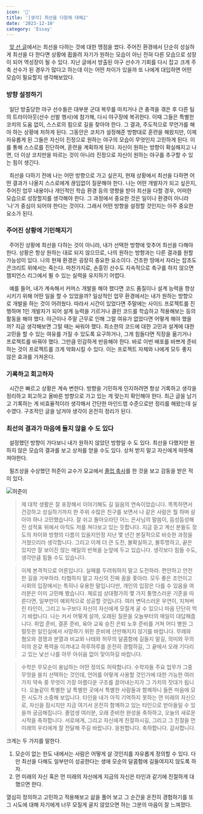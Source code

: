 ```yaml
---
icon: '💪'
title: '[생각] 최선을 다함에 대해2'
date: '2023-12-10'
category: 'Essay'
---
```


&nbsp; [앞 선 글](/do-my-best-1)에서는 최선을 다하는 것에 대한 맹점을 썼다. 주어진 환경에서 단순히 성실하게 최선을 다 한다면 상황에 휩쓸려 자기가 원하는 모습이 아닌 전혀 다른 모습으로 성장이 되어 역성장이 될 수 있다. 지난 글에서 방출된 야구 선수가 기회를 다시 잡고 크게 주축 선수가 된 경우가 많다고 하는데 이는 어떤 차이가 있을까 또 나에게 대입하면 어떤 모습이 필요할지 생각해보았다.

### 방향 설정하기

&nbsp; 일단 방출당한 야구 선수들은 대부분 군대 복무를 마치거나 큰 충격을 겪은 후 다른 팀의 트라이아웃(선수 선발 행사)에 참가해, 다시 야구장에 복귀한다. 이때 그들은 특별한 코치의 도움 없이, 스스로의 힘으로 길을 찾아야 한다. 그 결과, 주도적으로 무언가를 해야 하는 상황에 처하게 된다. 그동안은 코치가 설정해준 방향대로 훈련을 해왔지만, 이제 자유롭게 된 그들은 자신이 진정으로 원하는 야구의 모습이 무엇인지 고민하게 된다. 이를 통해 스스로를 진단하며, 훈련을 계획하게 된다. 자신이 원하는 방향이 확실해지고 나면, 더 이상 코치만을 따르는 것이 아니라 진정으로 자신이 원하는 야구를 추구할 수 있는 힘이 생긴다.

&nbsp; 최선을 다하기 전에 나는 어떤 방향으로 가고 싶은지, 현재 상황에서 최선을 다하면 어떤 결과가 나올지 스스로에게 끊임없이 질문해야 한다. 나는 어떤 개발자가 되고 싶은지, 주어진 업무 내용이나 개인적인 학습 환경 등의 영향을 받아 최선을 다할 경우, 어떠한 모습으로 성장할지를 생각해야 한다. 그 과정에서 중요한 것은 일이나 환경이 아니라 '나'가 중심이 되어야 한다는 것이다. 그래서 어떤 방향을 설정할 것인지는 아주 중요한 요소가 된다.

### 주어진 상황에 기민해지기

&nbsp; 주어진 상황에 최선을 다하는 것이 아니라, 내가 선택한 방향에 맞추어 최선을 다해야 한다. 상황은 항상 원하는 대로 되지 않으므로, 나의 원하는 방향과는 다른 결과를 원할 가능성이 있다. 나의 현재 환경은 굉장히 중요한 요소이다. 건조한 땅에서 자라는 잡초도 콘크리트 위에서는 죽는다. 마찬가지로, 손흥민 선수도 지속적으로 축구를 하지 않으면 챔피언스 리그에서 뛸 수 있는 실력을 유지하기 어렵다.

&nbsp; 예를 들어, 내가 계속해서 커머스 개발을 해야 했다면 코드 품질이나 설계 능력을 향상시키기 위해 어떤 일을 할 수 있었을까? 일상적인 업무 환경에서는 내가 원하는 방향으로 개발을 하는 것이 어려웠다. 따라서 시간이 있었다면 주말에는 사이드 프로젝트를 진행하며 1인 개발자가 되어 설계 능력을 기르거나 클린 코드를 학습하고 적용해보는 등의 활동을 해야 했다. 야근이나 주말 근무로 인해 그럴 여유가 없었다면 어떻게 해야 했을까? 지금 생각해보면 그럴 때는 싸워야 했다. 최소한의 코드에 대한 고민과 설계에 대한 고민을 할 수 있는 여유를 가질 수 있도록 요구하거나, 그게 힘들다면 직장을 옮기거나 프로젝트를 바꿔야 했다. 그만큼 민감하게 반응해야 한다. 바로 이번 배포를 바쁘게 준비하는 것이 프로젝트를 크게 악화시킬 수 있다. 이는 프로젝트 자체와 나에게 모두 좋지 않은 효과를 가져온다.

### 기록하고 회고하자

&nbsp; 시간은 빠르고 상황은 계속 변한다. 방향을 기민하게 인지하려면 항상 기록하고 생각을 정리하고 회고하고 올바른 방향으로 가고 있는 게 맞는지 확인해야 한다. 최근 글을 남기고 기록하는 게 비효율적이라 생각해서 간단한 마인드맵 수준으로만 정리를 해왔는데 실수였다. 구조적인 글을 남겨야 생각이 온전히 정리가 된다.

### 최선의 결과가 마음에 들지 않을 수 도 있다

&nbsp; 설정했던 방향이 가다보니 내가 원하지 않았던 방향일 수 도 있다. 최선을 다했지만 원하지 않은 모습의 결과를 보고 상처를 얻을 수도 있다. 상처 받지 말고 자신에게 따뜻해 져야한다.

&nbsp; 필즈상을 수상했던 허준이 교수가 모교에서 [졸업 축사](https://www.youtube.com/watch?v=OLDhaqosPtA)를 한 것을 보고 감동을 받은 적이 있다.

![허준이](./images/heo.jpeg)

> 제 대학 생활은 잘 포장해서 이야기해도 길 잃음의 연속이었습니다. 똑똑하면서 건강하고 성실하기까지 한 주위 수많은 친구를 보면서 나 같은 사람은 뭘 하며 살아야 하나 고민했습니다. 잘 쉬고 돌아오라던 어느 은사님의 말씀이, 듬성듬성해진 성적표 위에서 아직도 저를 쳐다보고 있는 듯합니다. 지금 듣고 계신 분들도 정도의 차이와 방향의 다름이 있을지언정 지난 몇 년간 본질적으로 비슷한 과정을 거쳤으리라 생각합니다. 그리고 이제 더 큰 도전, 불확실하고, 불투명하고, 끝은 있지만 잘 보이진 않는 매일의 반복을 눈앞에 두고 있습니다. 생각보다 힘들 수도, 생각만큼 힘들 수도 있습니다.

> 이제 본격적으로 어른입니다. 실패를 두려워하지 말고 도전하라. 편안하고 안전한 길을 거부하라. 타협하지 말고 자신의 진짜 꿈을 좇아라. 모두 좋은 조언이고 사회의 입장에서는 특히나 유용한 말입니다만, 개인의 입장은 다를 수 있음을 여러분은 이미 고민해 봤습니다. 제로섬 상대평가의 몇 가지 퉁명스러운 기준을 따른다면, 일부만이 예외적으로 성공할 것입니다. 여러 변덕스러운 우연이, 지쳐버린 타인이, 그리고 누구보다 자신이 자신에게 모질게 굴 수 있으니 마음 단단히 먹기 바랍니다. 나는 커서 어떻게 살까, 오래된 질문을 오늘부터의 매일이 대답해줍니다. 취업 준비, 결혼 준비, 육아 교육 승진 은퇴 노후 준비를 거쳐 어디 병원 그럴듯한 일인실에서 사망하기 위한 준비에 산만해지지 않기를 바랍니다. 무례와 혐오와 경쟁과 분열과 비교와 나태와 허무의 달콤함에 길들지 말길, 의미와 무의미의 온갖 폭력을 이겨내고 하루하루를 온전히 경험하길, 그 끝에서 오래 기다리고 있는 낯선 나를 아무 아쉬움 없이 맞이하길 바랍니다.

> 수학은 무모순이 용납하는 어떤 정의도 허락합니다. 수학자들 주요 업무가 그중 무엇을 쓸지 선택하는 것인데, 언어를 어떻게 사용할 것인가에 대한 가능한 여러 가지 약속 중 무엇이 가장 아름다운 구조를 끌어내는지가 그 가치의 잣대가 됩니다. 오늘같이 특별한 날 특별한 곳에서 특별한 사람들과 함께하니 들뜬 마음에 모든 시도가 소중해 보입니다. 타인을 내가 아직 기억하지 못하는 먼 미래의 자신으로, 자신을 잠시지만 지금 여기서 온전히 함께하고 있는 타인으로 받아들일 수 있을까 궁금해집니다. 졸업생 여러분, 오래 준비한 완성을 축하하고, 오늘의 새로운 시작을 축하합니다. 서로에게, 그리고 자신에게 친절하시길, 그리고 그 친절을 먼 미래의 우리에게 잘 전달해 주길 바랍니다. 응원합니다. 축하합니다. 감사합니다.


크게는 두 가지를 말한다.

1. 모순이 없는 한도 내에서는 사람은 어떻게 살 것인지를 자유롭게 정의할 수 있다. 다만 최선을 다해도 일부만이 성공한다는 생애 모순의 달콤함에 길들여지지 않도록 하자.
2. 먼 미래의 자신 혹은 먼 미래의 자신에게 지금의 자신은 타인과 같기에 친절하게 대했으면 한다.

열심히 정의하고 고민하고 적용해보고 삶을 풀어 보고 그 순간을 온전히 경험하기를 또 그 시도에 대해 자기에게 너무 모질게 굴지 않았으면 하는 그분의 마음이 잘 느껴졌다.